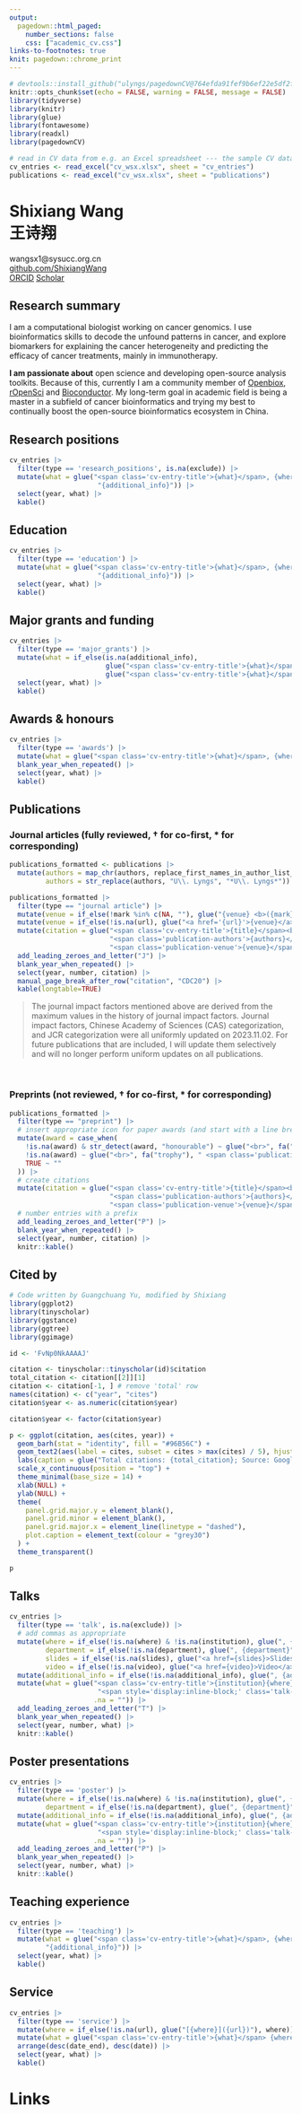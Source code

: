```yaml
---
output:
  pagedown::html_paged:
    number_sections: false
    css: ["academic_cv.css"]
links-to-footnotes: true
knit: pagedown::chrome_print
---
```


<style>
:root{
  --last-updated: "\00a0 \00a0 \00a0 \00a0 Last updated: `r format(Sys.Date(), '%B, %Y')`";
}
</style>

```r
# devtools::install_github("ulyngs/pagedownCV@764efda91fef9b6ef22e5df2f4979a1e1a836ee0")
knitr::opts_chunk$set(echo = FALSE, warning = FALSE, message = FALSE)
library(tidyverse)
library(knitr)
library(glue)
library(fontawesome)
library(readxl)
library(pagedownCV)

# read in CV data from e.g. an Excel spreadsheet --- the sample CV data is from this google sheet https://docs.google.com/spreadsheets/d/1ta71CAGkcLqm-W1UdVRA_JJSddWV2TsrRZsCnQlmOis/edit?usp=sharing
cv_entries <- read_excel("cv_wsx.xlsx", sheet = "cv_entries")
publications <- read_excel("cv_wsx.xlsx", sheet = "publications")

```

::: {.title-and-contact}

:::::: {.title}
<h1 class="title">Shixiang Wang <br>王诗翔</h1>
::::::

:::::: {.contact-info}
wangsx1@sysucc.org.cn  \
<u><a href="https://github.com/ShixiangWang">github.com/ShixiangWang</a></u> \
<u><a href="https://orcid.org/0000-0001-9855-7357">ORCID</a></u>
<u><a href="https://scholar.google.com/citations?hl=en&user=FvNp0NkAAAAJ">Scholar</a></u>
::::::

:::

## Research summary
::: {.research-interests}

:::::: {.spacer}
::::::

:::::: {.interests}
I am a computational biologist working on cancer genomics. I use bioinformatics skills to decode the unfound patterns
in cancer, and explore biomarkers for explaining the cancer heterogeneity and predicting the efficacy of cancer treatments, mainly in immunotherapy.

**I am passionate about** open science and developing open-source analysis toolkits. Because of this,
currently I am a community member of [Openbiox](https://github.com/openbiox), [rOpenSci](https://ropensci.org/) and [Bioconductor](https://www.bioconductor.org/). My long-term goal in academic field is being a master in a
subfield of cancer bioinformatics and trying my best to continually boost the open-source bioinformatics ecosystem in China.
::::::
:::

::: {.cv-entries}
## Research positions
```r
cv_entries |>  
  filter(type == 'research_positions', is.na(exclude)) |> 
  mutate(what = glue("<span class='cv-entry-title'>{what}</span>, {where}<br>", 
                      "{additional_info}")) |> 
  select(year, what) |> 
  kable()
```



## Education
```r
cv_entries |> 
  filter(type == 'education') |> 
  mutate(what = glue("<span class='cv-entry-title'>{what}</span>, {where}<br>", 
                      "{additional_info}")) |> 
  select(year, what) |> 
  kable()
```

## Major grants and funding
```r
cv_entries |>
  filter(type == 'major_grants') |>
  mutate(what = if_else(is.na(additional_info),
                        glue("<span class='cv-entry-title'>{what}</span> ({additional_info2}), {where}"),
                        glue("<span class='cv-entry-title'>{what}</span> ({additional_info2}), {where}.<br>{additional_info}"))) |>
  select(year, what) |>
  kable()
```

## Awards & honours
```r
cv_entries |> 
  filter(type == 'awards') |> 
  mutate(what = glue("<span class='cv-entry-title'>{what}</span>, {where}")) |>  
  blank_year_when_repeated() |> 
  select(year, what) |> 
  kable()
```


## Publications {.three-split}

<h3>Journal articles <span class="review-note">(fully reviewed, † for co-first, \* for corresponding)</span></h3>

```r
publications_formatted <- publications |> 
  mutate(authors = map_chr(authors, replace_first_names_in_author_list_with_initial_and_dot), # e.g. U. Lyngs instead of Ulrik Lyngs
         authors = str_replace(authors, "U\\. Lyngs", "*U\\. Lyngs*"))    # make my name italic
```


```r
publications_formatted |>
  filter(type == "journal article") |> 
  mutate(venue = if_else(!mark %in% c(NA, ""), glue("{venue} <b>({mark})</b>"), venue, venue)) |> 
  mutate(venue = if_else(!is.na(url), glue("<a href='{url}'>{venue}</a>"), venue)) |> 
  mutate(citation = glue("<span class='cv-entry-title'>{title}</span><br>",
                         "<span class='publication-authors'>{authors}</span><br>",
                         "<span class='publication-venue'>{venue}</span>")) |> 
  add_leading_zeroes_and_letter("J") |> 
  blank_year_when_repeated() |>
  select(year, number, citation) |>
  manual_page_break_after_row("citation", "CDC20") |> 
  kable(longtable=TRUE)
```

> The journal impact factors mentioned above are derived from the maximum values in the history of journal impact factors. Journal impact factors, Chinese Academy of Sciences (CAS) categorization, and JCR categorization were all uniformly updated on 2023.11.02. For future publications that are included, I will update them selectively and will no longer perform uniform updates on all publications.

<br class="pageBreak">

<h3>Preprints<span class="review-note"> (not reviewed, † for co-first, \* for corresponding)</span></h3>

```r
publications_formatted |>
  filter(type == "preprint") |> 
  # insert appropriate icon for paper awards (and start with a line break)
  mutate(award = case_when(
    !is.na(award) & str_detect(award, "honourable") ~ glue("<br>", fa("award"), " <span class='publication-award'>{award}</span>"),
    !is.na(award) ~ glue("<br>", fa("trophy"), " <span class='publication-award'>{award}</span>"),
    TRUE ~ ""
  )) |>
  # create citations
  mutate(citation = glue("<span class='cv-entry-title'>{title}</span><br>",
                         "<span class='publication-authors'>{authors}</span><br>",
                         "<span class='publication-venue'>{venue}</span>{award}")) |> 
  # number entries with a prefix
  add_leading_zeroes_and_letter("P") |> 
  blank_year_when_repeated() |> 
  select(year, number, citation) |>
  knitr::kable()
```


## Cited by

```r
# Code written by Guangchuang Yu, modified by Shixiang
library(ggplot2)
library(tinyscholar)
library(ggstance)
library(ggtree)
library(ggimage)

id <- 'FvNp0NkAAAAJ'

citation <- tinyscholar::tinyscholar(id)$citation
total_citation <- citation[[2]][1]
citation <- citation[-1, ] # remove 'total' row
names(citation) <- c("year", "cites")
citation$year <- as.numeric(citation$year)

citation$year <- factor(citation$year)

p <- ggplot(citation, aes(cites, year)) +
  geom_barh(stat = "identity", fill = "#96B56C") +
  geom_text2(aes(label = cites, subset = cites > max(cites) / 5), hjust = 1.1, size = 5) +
  labs(caption = glue("Total citations: {total_citation}; Source: Google Scholar")) +
  scale_x_continuous(position = "top") +
  theme_minimal(base_size = 14) +
  xlab(NULL) +
  ylab(NULL) +
  theme(
    panel.grid.major.y = element_blank(),
    panel.grid.minor = element_blank(),
    panel.grid.major.x = element_line(linetype = "dashed"),
    plot.caption = element_text(colour = "grey30")
  ) +
  theme_transparent()

p
```


## Talks {.three-split}


```r
cv_entries |> 
  filter(type == 'talk', is.na(exclude)) |> 
  # add commas as appropriate
  mutate(where = if_else(!is.na(where) & !is.na(institution), glue(", {where}"), where),
         department = if_else(!is.na(department), glue(", {department}"), as.character(department)),
         slides = if_else(!is.na(slides), glue("<a href={slides}>Slides</a>"), ""),
         video = if_else(!is.na(video), glue("<a href={video}>Video</a>"), "")) |>
  mutate(additional_info = if_else(!is.na(additional_info), glue(", {additional_info}"), "")) |> 
  mutate(what = glue("<span class='cv-entry-title'>{institution}{where}</span>{department}{additional_info}<br>",
                      "<span style='display:inline-block;' class='talk-title'>{what}</span>", 
                     .na = "")) |> 
  add_leading_zeroes_and_letter("T") |> 
  blank_year_when_repeated() |> 
  select(year, number, what) |> 
  knitr::kable()

```



## Poster presentations {.three-split}
```r
cv_entries |> 
  filter(type == 'poster') |>
  mutate(where = if_else(!is.na(where) & !is.na(institution), glue(", {where}"), where),
         department = if_else(!is.na(department), glue(", {department}"), as.character(department))) |>
  mutate(additional_info = if_else(!is.na(additional_info), glue(", {additional_info}"), "")) |> 
  mutate(what = glue("<span class='cv-entry-title'>{institution}{where}</span>{department}{additional_info}<br>",
                      "<span style='display:inline-block;' class='talk-title'>{what}</span>", 
                     .na = "")) |> 
  add_leading_zeroes_and_letter("P") |> 
  blank_year_when_repeated() |> 
  select(year, number, what) |>
  knitr::kable()

```

## Teaching experience
```r
cv_entries |> 
  filter(type == 'teaching') |> 
  mutate(what = glue("<span class='cv-entry-title'>{what}</span>, {where}<br>",
         "{additional_info}")) |> 
  select(year, what) |> 
  kable()
```

## Service
```r
cv_entries |> 
  filter(type == 'service') |> 
  mutate(where = if_else(!is.na(url), glue("[{where}]({url})"), where)) |> 
  mutate(what = glue("<span class='cv-entry-title'>{what}</span> {where}")) |>
  arrange(desc(date_end), desc(date)) |> 
  select(year, what) |> 
  kable()
```


<!-- <br class="pageBreak"> -->








:::

<!-- <br class="pageBreak"> -->

# Links
